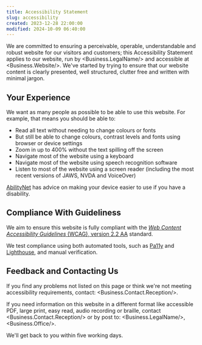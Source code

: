 ```yaml
---
title: Accessibility Statement
slug: accessibility
created: 2023-12-28 22:00:00
modified: 2024-10-09 06:40:00
---
```


We are committed to ensuring a perceivable, operable, understandable and robust website for our visitors and customers; this Accessibility Statement applies to our website, run by <Business.LegalName/> and accessible at <Business.Website/>. We've started by trying to ensure that our website content is clearly presented, well structured, clutter free and written with minimal jargon.

## Your Experience

We want as many people as possible to be able to use this website. For example, that means you should be able to:

* Read all text without needing to change colours or fonts
* But still be able to change colours, contrast levels and fonts using browser or device settings
* Zoom in up to 400% without the text spilling off the screen
* Navigate most of the website using a keyboard
* Navigate most of the website using speech recognition software
* Listen to most of the website using a screen reader (including the most recent versions of JAWS, NVDA and VoiceOver)

[AbilityNet](https://mcmw.abilitynet.org.uk/) has advice on making your device easier to use if you have a disability.

## Compliance With Guideliness

We aim to ensure this website is fully compliant with the [<dfn id="wcag">Web Content Accessibility Guidelines</dfn> (<abbr>WCAG</abbr>), version 2.2 AA](https://www.w3.org/TR/WCAG22/) standard.

We test compliance using both automated tools, such as [Pa11y](https://github.com/pa11y/pa11y) and [Lighthouse](https://developer.chrome.com/docs/lighthouse/overview), and manual verification.

## Feedback and Contacting Us

If you find any problems not listed on this page or think we're not meeting accessibility requirements, contact: <Business.Contact.Reception/>.

If you need information on this website in a different format like accessible PDF, large print, easy read, audio recording or braille, contact <Business.Contact.Reception/> or by post to: <Business.LegalName/>, <Business.Office/>.

We'll get back to you within five working days.
